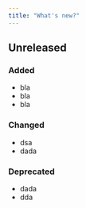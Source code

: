 ```yaml
---
title: "What's new?"
---
```


## Unreleased

### Added

- bla
- bla
- bla

### Changed

- dsa
- dada

### Deprecated

- dada
- dda
